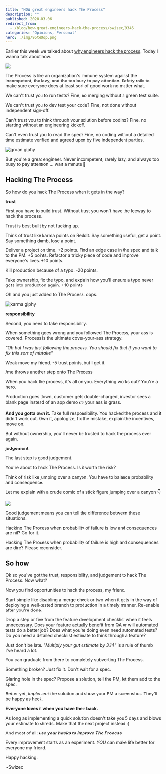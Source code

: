 ```yaml
---
title: "HOW great engineers hack The Process"
description: ""
published: 2020-03-06
redirect_from:
  - /blog/how-great-engineers-hack-the-process/swizec/9346
categories: "Opinions, Personal"
hero: ./img/95teOop.png
---
```


Earlier this week we talked about [why engineers hack the process](https://swizec.com/blog/why-great-engineers-hack-the-process/swizec/9344). Today I wanna talk about how.

![](./img/95teOop.png)

The Process is like an organization's immune system against the incompetent, the lazy, and the too busy to pay attention. Safety rails to make sure everyone does at least sort of good work no matter what.

We can't trust you to run tests? Fine, no merging without a green test suite.

We can't trust you to dev test your code? Fine, not done without independent sign-off.

Can't trust you to think through your solution before coding? Fine, no starting without an engineering kickoff.

Can't even trust you to read the spec? Fine, no coding without a detailed time estimate verified and agreed upon by five independent parties.

![groan giphy](./img/media-uAthSflgJlpwykLSXf-giphy.gif)

But you're a great engineer. Never incompetent, rarely lazy, and always too busy to pay attention ... wait a minute 🤔

## Hacking The Process

So how do you hack The Process when it gets in the way?

**trust**

First you have to build trust. Without trust you won't have the leeway to hack the process.

Trust is best built by not fucking up.

Think of trust like karma points on Reddit. Say something useful, get a point. Say something dumb, lose a point.

Deliver a project on time. +2 points. Find an edge case in the spec and talk to the PM. +5 points. Refactor a tricky piece of code and improve everyone's lives. +10 points.

Kill production because of a typo. -20 points.

Take ownership, fix the typo, and explain how you'll ensure a typo never gets into production again. +10 points.

Oh and you just added to The Process. oops.

![karma giphy](./img/media-Bt25ZEJhDt79e-giphy.gif)

**responsibility**

Second, you need to take responsibility.

When something goes wrong and you followed The Process, your ass is covered. Process is the ultimate cover-your-ass strategy.

_"Oh but I was just following the process. You should fix that if you want to fix this sort of mistake"_

Weak move my friend. -5 trust points, but I get it.

/me throws another step onto The Process

When you hack the process, it's all on you. Everything works out? You're a hero.

Production goes down, customer gets double-charged, investor sees a blank page instead of an app demo 👉 your ass is grass.

**And you gotta _own_ it.** Take full responsibility. You hacked the process and it didn't work out. Own it, apologize, fix the mistake, explain the incentives, move on.

But without ownership, you'll never be trusted to hack the process ever again.

**judgement**

The last step is good judgement.

You're about to hack The Process. Is it worth the risk?

Think of risk like jumping over a canyon. You have to balance probability and consequence.

Let me explain with a crude comic of a stick figure jumping over a canyon 👇

![](./img/95teOop.png)

Good judgement means you can tell the difference between these situations.

Hacking The Process when probability of failure is low and consequences are nil? Go for it.

Hacking The Process when probability of failure is high and consequences are dire? Please reconsider.

## So how

Ok so you've got the trust, responsibility, and judgement to hack The Process. Now what?

Now you find opportunities to hack the process, my friend.

Start simple like disabling a merge check or two when it gets in the way of deploying a well-tested branch to production in a timely manner. Re-enable after you're done.

Drop a step or five from the feature development checklist when it feels unnecessary. Does your feature actually benefit from QA or will automated tests do a better job? Does what you're doing even need automated tests? Do _you_ need a detailed checklist estimate to think through a feature?

Just don't be late. _"Multiply your gut estimate by 3.14"_ is a rule of thumb I've heard a lot.

You can graduate from there to completely subverting The Process.

Something broken? Just fix it. Don't wait for a spec.

Glaring hole in the spec? Propose a solution, tell the PM, let them add to the spec.

Better yet, _implement_ the solution and show your PM a screenshot. They'll be happy as heck.

**Everyone loves it when you have their back.**

As long as implementing a quick solution doesn't take you 5 days and blows your estimate to shreds. Make that the next project instead :)

And most of all: **_use your hacks to improve The Process_**

Every improvement starts as an experiment. _YOU_ can make life better for everyone my friend.

Happy hacking.

~Swizec
